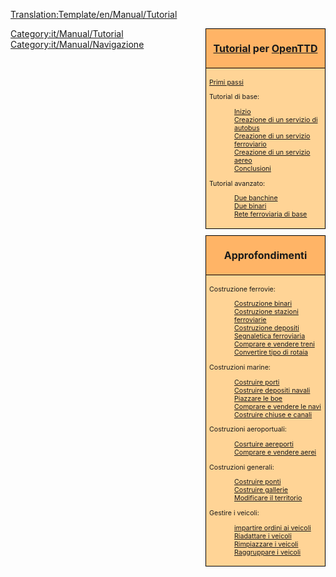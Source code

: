 <noinclude>[[Translation:Template/en/Manual/Tutorial]]</noinclude><noinclude>{{it/Manual/Traduzione|Template:Tutorial|70}}
</noinclude>
<div style="float:right; padding-left:12px; background:none;">
<div style="width:180px; border:1px solid #000000; background:#ffb466; padding:5px; -moz-border-radius-topleft:5px; -moz-border-radius-topright:5px; font-size: 12pt;">
<center><strong><font size="3"> [[it/Manual/Tutorial/Tutorial|Tutorial]] per [[it/Manual/Main Page|OpenTTD]]</font></strong></center>
</div>
<div style="width:180px;  border:1px solid black; border-top-width: 0px; background:#ffd496; padding:5px; font-size: 8pt;">
[[it/Manual/Tutorial/Main Page|Primi passi]]

Tutorial di base:
:[[it/Manual/Tutorial/Tutorial|Inizio]]
:[[it/Manual/Tutorial/Autobus|Creazione di un servizio di autobus]]
:[[it/Manual/Tutorial/Treni|Creazione di un servizio ferroviario]]
:[[it/Manual/Tutorial/Aeroplani|Creazione di un servizio aereo]]
:[[it/Manual/Tutorial/Conclusioni|Conclusioni]]
Tutorial avanzato:
:[[it/Manual/Tutorial/Due banchine|Due banchine]]
:[[it/Manual/Tutorial/Due binari|Due binari]]
:[[it/Manual/Tutorial/Rete ferroviaria di base|Rete ferroviaria di base]]

</div>

<div style="width:180px; border:1px solid #000000; background:#ffb466; padding:5px; font-size: 12pt; margin-top: 10px;">
<center><strong><font size="3">Approfondimenti</font></strong></center>
</div>
<div style="width:180px;  border:1px solid black; border-top-width: 0px; background:#ffd496; padding:5px; -moz-border-radius-bottomleft:5px; -moz-border-radius-bottomright:8px; font-size: 8pt;">
<span style="font-weight:bold;">

Costruzione ferrovie:
:[[it/Manual/Costruire binari|Costruzione binari]]
:[[it/Manual/Costruzione stazioni ferroviarie|Costruzione stazioni ferroviarie]]
:[[it/Manual/Costruzione depositi|Costruzione depositi]]
:[[it/Manual/Piazzare segnali|Segnaletica ferroviaria]]
:[[it/Manual/Comprare e vendere treni|Comprare e vendere treni]]
:[[it/Manual/Convertire rotaia|Convertire tipo di rotaia]]

<!--
  -- Do we need these sections? They are a repeat of the basic tutorial, for about 90%...
  --
 Costruzione strade:
:[[Costruire_strade/It|Costruire strade]]
:[[Costruire_stazioni/It|Building stations and loading bays]]
:[[Building road depots|Building depots]]
:[[Buying road vehicles|Buying &amp; selling road vehicles]]
-->

Costruzioni marine:
:[[it/Costruire porti|Costruire porti]]
:[[it/Costruire depositi navali|Costruire depositi navali]]
:[[it/Piazzare boe|Piazzare le boe]]
:[[it/Compare navi|Comprare e vendere le navi]]
:[[it/Costruire canali|Costruire chiuse e canali]]

Costruzioni aeroportuali:
:[[it/Costruire aeroporti|Cosrtuire aereporti]]
:[[it/Compare aerei|Comprare e vendere aerei]]

Costruzioni generali:
:[[it/Manual/Costruire ponti|Costruire ponti]]
:[[it/Costruire gallerie|Costruire gallerie]]
:[[it/Modificare territorio|Modificare il territorio]]

Gestire i veicoli:
:[[it/Manual/Ordini|impartire ordini ai veicoli]]
:[[it/Manual/Riadattare|Riadattare i veicoli]]
:[[it/Rimpiazzare veicoli|Rimpiazzare i veicoli]]
:[[it/Gruppi veicoli|Raggruppare i veicoli]]

</span>
</div>
</div><includeonly>[[Category:it/Manual/Tutorial]]</includeonly><noinclude>

[[Category:it/Manual/Navigazione]]
</noinclude>